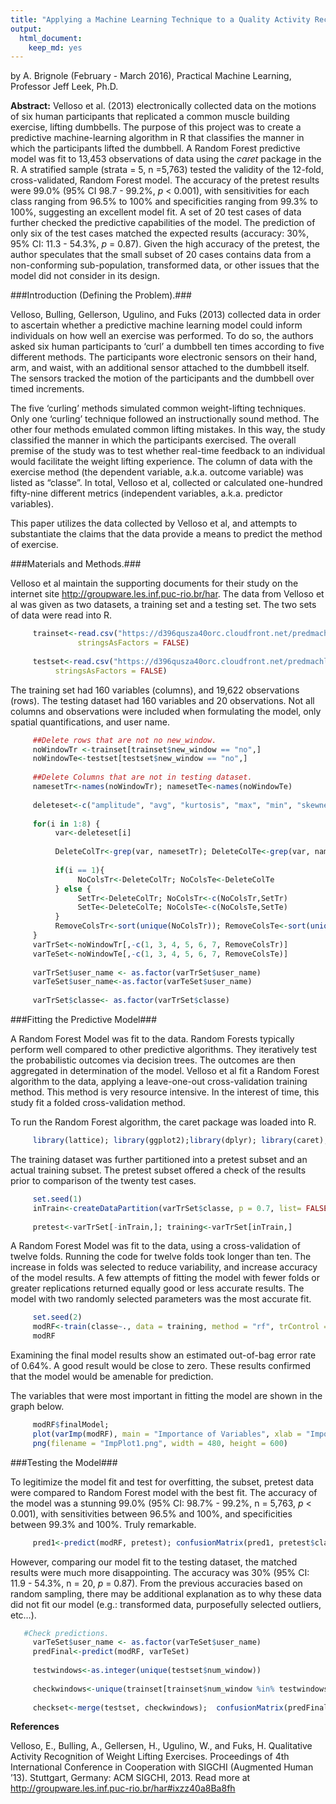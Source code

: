 ```yaml
---
title: "Applying a Machine Learning Technique to a Quality Activity Recognition Dataset"
output: 
  html_document: 
    keep_md: yes
---
```


by A. Brignole
(February - March 2016),
Practical Machine Learning,
Professor Jeff Leek, Ph.D.


**Abstract:** Velloso et al. (2013) electronically collected data on the motions of six human participants that replicated a common muscle building exercise, lifting dumbbells. The purpose of this project was to create a predictive machine-learning algorithm in R that classifies the manner in which the participants lifted the dumbbell. A Random Forest predictive model was fit to 13,453 observations of data using the *caret* package in the R. A stratified sample (strata = 5, n =5,763) tested the validity of the 12-fold, cross-validated, Random Forest model. The accuracy of the pretest results were 99.0% (95% CI 98.7 - 99.2%, *p* < 0.001), with sensitivities for each class ranging from 96.5% to 100% and specificities ranging from 99.3% to 100%, suggesting an excellent model fit. A set of 20 test cases of data further checked the predictive capabilities of the model. The prediction of only six of the test cases matched the expected results (accuracy: 30%, 95% CI: 11.3 - 54.3%, *p* = 0.87). Given the high accuracy of the pretest, the author speculates that the small subset of 20 cases contains data from a non-conforming sub-population, transformed data, or other issues that the model did not consider in its design.

###Introduction (Defining the Problem).###

Velloso, Bulling, Gellerson, Ugulino, and Fuks (2013) collected data in order to ascertain whether a predictive machine learning model could inform individuals on how well an exercise was performed. To do so, the authors asked six human participants to 'curl' a dumbbell ten times according to five different methods. The participants wore electronic sensors on their hand, arm, and waist, with an additional sensor attached to the dumbbell itself. The sensors tracked the motion of the participants and the dumbbell over timed increments.  

The five 'curling' methods simulated common weight-lifting techniques.  Only one 'curling' technique followed an instructionally sound method. The other four methods emulated common lifting mistakes.  In this way, the study classified the manner in which the participants exercised.  The overall premise of the study was to test whether real-time feedback to an individual would facilitate the weight lifting experience.  The column of data with the exercise method (the dependent variable, a.k.a. outcome variable) was listed as "classe".  In total, Velloso et al, collected or calculated one-hundred fifty-nine different metrics (independent variables, a.k.a. predictor variables).

This paper utilizes the data collected by Velloso et al, and attempts to substantiate the claims that the data provide a means to predict the method of exercise.

###Materials and Methods.###

Velloso et al maintain the supporting documents for their study on the internet site <http://groupware.les.inf.puc-rio.br/har>. The data from Velloso et al was given as two datasets, a training set and a testing set. The two sets of data were read into R.
```r
     trainset<-read.csv("https://d396qusza40orc.cloudfront.net/predmachlearn/pml-training.csv",
               stringsAsFactors = FALSE)
     
     testset<-read.csv("https://d396qusza40orc.cloudfront.net/predmachlearn/pml-testing.csv", 
          stringsAsFactors = FALSE)
```

The training set had 160 variables (columns), and 19,622 observations (rows). The testing dataset had 160 variables and 20 observations. Not all columns and observations were included when formulating the model, only spatial quantifications, and user name.
```r
     ##Delete rows that are not no new_window.
     noWindowTr <-trainset[trainset$new_window == "no",]
     noWindowTe<-testset[testset$new_window == "no",]
     
     ##Delete Columns that are not in testing dataset.
     namesetTr<-names(noWindowTr); namesetTe<-names(noWindowTe)
     
     deleteset<-c("amplitude", "avg", "kurtosis", "max", "min", "skewness", "stddev", "var")
     
     for(i in 1:8) {
          var<-deleteset[i]
     
          DeleteColTr<-grep(var, namesetTr); DeleteColTe<-grep(var, namesetTe)
          
          if(i == 1){
               NoColsTr<-DeleteColTr; NoColsTe<-DeleteColTe
          } else {
               SetTr<-DeleteColTr; NoColsTr<-c(NoColsTr,SetTr)
               SetTe<-DeleteColTe; NoColsTe<-c(NoColsTe,SetTe)
          }
          RemoveColsTr<-sort(unique(NoColsTr)); RemoveColsTe<-sort(unique(NoColsTe))
     }
     varTrSet<-noWindowTr[,-c(1, 3, 4, 5, 6, 7, RemoveColsTr)]
     varTeSet<-noWindowTe[,-c(1, 3, 4, 5, 6, 7, RemoveColsTe)]
          
     varTrSet$user_name <- as.factor(varTrSet$user_name)
     varTeSet$user_name<-as.factor(varTeSet$user_name)
     
     varTrSet$classe<- as.factor(varTrSet$classe)
```

###Fitting the Predictive Model###

A Random Forest Model was fit to the data. Random Forests typically perform well compared to other predictive algorithms. They iteratively test the probabilistic outcomes via decision trees. The outcomes are then aggregated in determination of the model. Velloso et al fit a Random Forest algorithm to the data, applying a leave-one-out cross-validation training method. This method is very resource intensive.  In the interest of time, this study fit a folded cross-validation method. 

To run the Random Forest algorithm, the caret package was loaded into R.
```r
     library(lattice); library(ggplot2);library(dplyr); library(caret); library(randomForest)
```

The training dataset was further partitioned into a pretest subset and an actual training subset.  The pretest subset offered a check of the results prior to comparison of the twenty test cases.

```r
     set.seed(1)
     inTrain<-createDataPartition(varTrSet$classe, p = 0.7, list= FALSE)
     
     pretest<-varTrSet[-inTrain,]; training<-varTrSet[inTrain,]
```

A Random Forest Model was fit to the data, using a cross-validation of twelve folds. Running the code for twelve folds took longer than ten. The increase in folds was selected to reduce variability, and increase accuracy of the model results. A few attempts of fitting the model with fewer folds or greater replications returned equally good or less accurate results. The model with two randomly selected parameters was the most accurate fit. 

```r
     set.seed(2)
     modRF<-train(classe~., data = training, method = "rf", trControl = trainControl("cv", 12, 1), verbose = FALSE)
     modRF

```

Examining the final model results show an estimated out-of-bag error rate of 0.64%. A good result would be close to zero. These results confirmed that the model would be amenable for prediction.

The variables that were most important in fitting the model are shown in the graph below.
```r
     modRF$finalModel; 
     plot(varImp(modRF), main = "Importance of Variables", xlab = "Importance Scores")
     png(filename = "ImpPlot1.png", width = 480, height = 600)
```

###Testing the Model###

To legitimize the model fit and test for overfitting, the subset, pretest data were compared to Random Forest model with the best fit. The accuracy of the model was a stunning 99.0% (95% CI: 98.7% - 99.2%, n = 5,763, *p* < 0.001), with sensitivities between 96.5% and 100%, and specificities between 99.3% and 100%. Truly remarkable.

```r
     pred1<-predict(modRF, pretest); confusionMatrix(pred1, pretest$classe)
```

However, comparing our model fit to the testing dataset, the matched results were much more disappointing. The accuracy was 30% (95% CI: 11.9 - 54.3%, n = 20, *p* = 0.87). From the previous accuracies based on random sampling, there may be additional explanation as to why these data did not fit our model (e.g.: transformed data, purposefully selected outliers, etc...).

```r
   #Check predictions.
     varTeSet$user_name <- as.factor(varTeSet$user_name)
     predFinal<-predict(modRF, varTeSet) 
     
     testwindows<-as.integer(unique(testset$num_window))
     
     checkwindows<-unique(trainset[trainset$num_window %in% testwindows ,c("num_window", "classe")])
     
     checkset<-merge(testset, checkwindows);  confusionMatrix(predFinal, checkset$classe)
```


**References**

Velloso, E., Bulling, A., Gellersen, H., Ugulino, W., and Fuks, H. Qualitative Activity Recognition of Weight Lifting Exercises. Proceedings of 4th International Conference in Cooperation with SIGCHI (Augmented Human '13). Stuttgart, Germany: ACM SIGCHI, 2013.  Read more at <http://groupware.les.inf.puc-rio.br/har#ixzz40a8Ba8fh>


